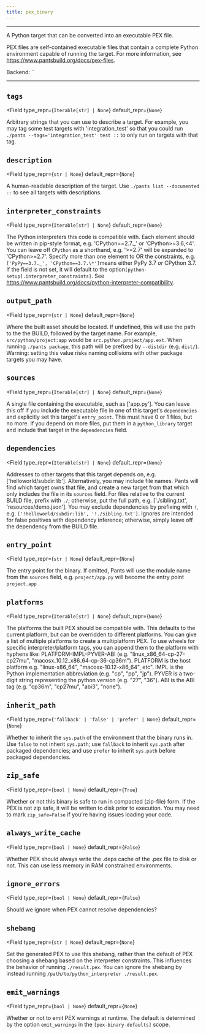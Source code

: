 ```yaml
---
title: pex_binary
---
```



---

A Python target that can be converted into an executable PEX file.

PEX files are self-contained executable files that contain a complete Python environment capable
of running the target. For more information, see https://www.pantsbuild.org/docs/pex-files.

Backend: <span className="color--primary">``</span>

---

<span className={styles.options}>

## `tags`

<Field
    type_repr={`Iterable[str] | None`}
    default_repr={`None`}
>

Arbitrary strings that you can use to describe a target. For example, you may tag some test targets with &#x27;integration_test&#x27; so that you could run `./pants --tags='integration_test' test ::` to only run on targets with that tag.

</Field>

## `description`

<Field
    type_repr={`str | None`}
    default_repr={`None`}
>

A human-readable description of the target. Use `./pants list --documented ::` to see all targets with descriptions.

</Field>

## `interpreter_constraints`

<Field
    type_repr={`Iterable[str] | None`}
    default_repr={`None`}
>

The Python interpreters this code is compatible with. Each element should be written in pip-style format, e.g. &#x27;CPython==2.7._&#x27; or &#x27;CPython&#x3E;=3.6,&#x3C;4&#x27;. You can leave off `CPython` as a shorthand, e.g. &#x27;&#x3E;=2.7&#x27; will be expanded to &#x27;CPython&#x3E;=2.7&#x27;. Specify more than one element to OR the constraints, e.g. `['PyPy==3.7._', 'CPython==3.7.\*']`means either PyPy 3.7 _or_ CPython 3.7. If the field is not set, it will default to the option`[python-setup].interpreter_constraints]`. See https://www.pantsbuild.org/docs/python-interpreter-compatibility.

</Field>

## `output_path`

<Field
    type_repr={`str | None`}
    default_repr={`None`}
>

Where the built asset should be located. If undefined, this will use the path to the the BUILD, followed by the target name. For example, `src/python/project:app` would be `src.python.project/app.ext`. When running `./pants package`, this path will be prefixed by `--distdir` (e.g. `dist/`). Warning: setting this value risks naming collisions with other package targets you may have.

</Field>

## `sources`

<Field
    type_repr={`Iterable[str] | None`}
    default_repr={`None`}
>

A single file containing the executable, such as [&#x27;app.py&#x27;]. You can leave this off if you include the executable file in one of this target&#x27;s `dependencies` and explicitly set this target&#x27;s `entry_point`. This must have 0 or 1 files, but no more. If you depend on more files, put them in a `python_library` target and include that target in the `dependencies` field.

</Field>

## `dependencies`

<Field
    type_repr={`Iterable[str] | None`}
    default_repr={`None`}
>

Addresses to other targets that this target depends on, e.g. [&#x27;helloworld/subdir:lib&#x27;]. Alternatively, you may include file names. Pants will find which target owns that file, and create a new target from that which only includes the file in its `sources` field. For files relative to the current BUILD file, prefix with `./`; otherwise, put the full path, e.g. [&#x27;./sibling.txt&#x27;, &#x27;resources/demo.json&#x27;]. You may exclude dependencies by prefixing with `!`, e.g. `['!helloworld/subdir:lib', '!./sibling.txt']`. Ignores are intended for false positives with dependency inference; otherwise, simply leave off the dependency from the BUILD file.

</Field>

## `entry_point`

<Field
    type_repr={`str | None`}
    default_repr={`None`}
>

The entry point for the binary. If omitted, Pants will use the module name from the `sources` field, e.g. `project/app.py` will become the entry point `project.app` .

</Field>

## `platforms`

<Field
    type_repr={`Iterable[str] | None`}
    default_repr={`None`}
>

The platforms the built PEX should be compatible with. This defaults to the current platform, but can be overridden to different platforms. You can give a list of multiple platforms to create a multiplatform PEX. To use wheels for specific interpreter/platform tags, you can append them to the platform with hyphens like: PLATFORM-IMPL-PYVER-ABI (e.g. &#x22;linux_x86_64-cp-27-cp27mu&#x22;, &#x22;macosx_10.12_x86_64-cp-36-cp36m&#x22;). PLATFORM is the host platform e.g. &#x22;linux-x86_64&#x22;, &#x22;macosx-10.12-x86_64&#x22;, etc&#x22;. IMPL is the Python implementation abbreviation (e.g. &#x22;cp&#x22;, &#x22;pp&#x22;, &#x22;jp&#x22;). PYVER is a two-digit string representing the python version (e.g. &#x22;27&#x22;, &#x22;36&#x22;). ABI is the ABI tag (e.g. &#x22;cp36m&#x22;, &#x22;cp27mu&#x22;, &#x22;abi3&#x22;, &#x22;none&#x22;).

</Field>

## `inherit_path`

<Field
    type_repr={`'fallback' | 'false' | 'prefer' | None`}
    default_repr={`None`}
>

Whether to inherit the `sys.path` of the environment that the binary runs in. Use `false` to not inherit `sys.path`; use `fallback` to inherit `sys.path` after packaged dependencies; and use `prefer` to inherit `sys.path` before packaged dependencies.

</Field>

## `zip_safe`

<Field
    type_repr={`bool | None`}
    default_repr={`True`}
>

Whether or not this binary is safe to run in compacted (zip-file) form. If the PEX is not zip safe, it will be written to disk prior to execution. You may need to mark `zip_safe=False` if you&#x27;re having issues loading your code.

</Field>

## `always_write_cache`

<Field
    type_repr={`bool | None`}
    default_repr={`False`}
>

Whether PEX should always write the .deps cache of the .pex file to disk or not. This can use less memory in RAM constrained environments.

</Field>

## `ignore_errors`

<Field
    type_repr={`bool | None`}
    default_repr={`False`}
>

Should we ignore when PEX cannot resolve dependencies?

</Field>

## `shebang`

<Field
    type_repr={`str | None`}
    default_repr={`None`}
>

Set the generated PEX to use this shebang, rather than the default of PEX choosing a shebang based on the interpreter constraints. This influences the behavior of running `./result.pex`. You can ignore the shebang by instead running `/path/to/python_interpreter ./result.pex`.

</Field>

## `emit_warnings`

<Field
    type_repr={`bool | None`}
    default_repr={`None`}
>

Whether or not to emit PEX warnings at runtime. The default is determined by the option `emit_warnings` in the `[pex-binary-defaults]` scope.

</Field>

</span>
